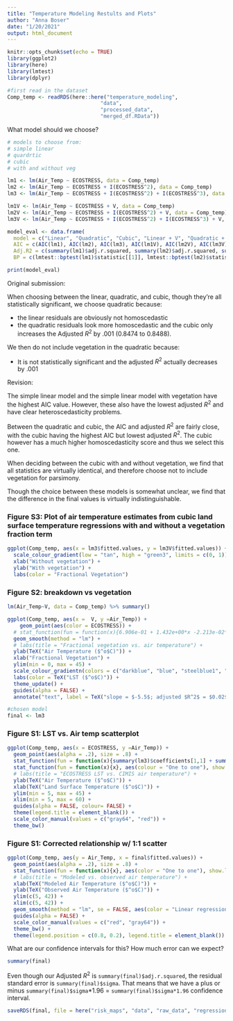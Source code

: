 ```yaml
---
title: "Temperature Modeling Restults and Plots"
author: "Anna Boser"
date: "1/20/2021"
output: html_document
---
```


```r
knitr::opts_chunk$set(echo = TRUE)
library(ggplot2)
library(here)
library(lmtest)
library(dplyr)
```


```r
#first read in the dataset
Comp_temp <- readRDS(here::here("temperature_modeling", 
                              "data", 
                              "processed_data", 
                              "merged_df.RData"))
```


What model should we choose? 

```r
# models to choose from: 
# simple linear 
# quardrtic
# cubic
# with and without veg

lm1 <- lm(Air_Temp ~ ECOSTRESS, data = Comp_temp)
lm2 <- lm(Air_Temp ~ ECOSTRESS + I(ECOSTRESS^2), data = Comp_temp)
lm3 <- lm(Air_Temp ~ ECOSTRESS + I(ECOSTRESS^2) + I(ECOSTRESS^3), data = Comp_temp)

lm1V <- lm(Air_Temp ~ ECOSTRESS + V, data = Comp_temp)
lm2V <- lm(Air_Temp ~ ECOSTRESS + I(ECOSTRESS^2) + V, data = Comp_temp)
lm3V <- lm(Air_Temp ~ ECOSTRESS + I(ECOSTRESS^2) + I(ECOSTRESS^3) + V, data = Comp_temp)

model_eval <- data.frame(
  model = c("Linear", "Quadratic", "Cubic", "Linear + V", "Quadratic + V", "Cubic + V"), 
  AIC = c(AIC(lm1), AIC(lm2), AIC(lm3), AIC(lm1V), AIC(lm2V), AIC(lm3V)), 
  Adj.R2 = c(summary(lm1)$adj.r.squared, summary(lm2)$adj.r.squared, summary(lm3)$adj.r.squared, summary(lm1V)$adj.r.squared, summary(lm2V)$adj.r.squared, summary(lm3V)$adj.r.squared), 
  BP = c(lmtest::bptest(lm1)$statistic[[1]], lmtest::bptest(lm2)$statistic[[1]], lmtest::bptest(lm3)$statistic[[1]], lmtest::bptest(lm1V)$statistic[[1]], lmtest::bptest(lm2V)$statistic[[1]], lmtest::bptest(lm3V)$statistic[[1]]))# Breusch-Pagan test for homoscedasticity
```

```r
print(model_eval)
```


Original submission: 

When choosing between the linear, quadratic, and cubic, though they're all statistically significant, we choose quadratic because:

 * the linear residuals are obviously not homoscedastic
 * the quadratic residuals look more homoscedastic and the cubic only increases the Adjusted $R^2$ by .001 (0.8474 to 0.8488). 

We then do not include vegetation in the quadratic because: 

 * It is not statistically significant and the adjusted $R^2$ actually decreases by .001
 
Revision: 

The simple linear model and the simple linear model with vegetation have the highest AIC value. However, these also have the lowest adjusted $R^2$ and have clear heteroscedasticity problems. 

Between the quadratic and cubic, the AIC and adjusted $R^2$ are fairly close, with the cubic having the highest AIC but lowest adjusted $R^2$. The cubic however has a much higher homoscedasticity score and thus we select this one. 

When deciding between the cubic with and without vegetation, we find that all statistics are virtually identical, and therefore choose not to include vegetation for parsimony.

Though the choice between these models is somewhat unclear, we find that the difference in the final values is virtually indistinguishable. 

### Figure S3: Plot of air temperature estimates from cubic land surface temperature regressions with and without a vegetation fraction term
```r
ggplot(Comp_temp, aes(x = lm3$fitted.values, y = lm3V$fitted.values)) + geom_point(aes(color = V), alpha = .2) + 
  scale_colour_gradient(low = "tan", high = "green3", limits = c(0, 1)) + 
  xlab("Without vegetation") + 
  ylab("With vegetation") + 
  labs(color = "Fractional Vegetation")
```


### Figure S2: breakdown vs vegetation
```r
lm(Air_Temp~V, data = Comp_temp) %>% summary()
```


```r
ggplot(Comp_temp, aes(x =  V, y =Air_Temp)) + 
    geom_point(aes(color = ECOSTRESS)) +
  # stat_function(fun = function(x){6.906e-01 + 1.432e+00*x -2.213e-02*x^2 + 1.473e-04*x^3}, show.legend = TRUE) + 
  geom_smooth(method = "lm") + 
  # labs(title = "Fractional vegetation vs. air temperature") + 
  ylab(TeX("Air Temperature ($^o$C)")) + 
  xlab("Fractional Vegetation") + 
  ylim(min = 0, max = 45) + 
  scale_colour_gradientn(colors = c("darkblue", "blue", "steelblue1", "white", "yellow", "orange", "red")) + 
  labs(color = TeX("LST ($^o$C)")) + 
  theme_update() + 
  guides(alpha = FALSE) +
  annotate("text", label = TeX("slope = $-5.5$; adjusted $R^2$ = $0.02$; p-value < $0.05$"), x = .5, y = 2)

```

```r
#chosen model
final <- lm3
```

### Figure S1: LST vs. Air temp scatterplot
```r
ggplot(Comp_temp, aes(x = ECOSTRESS, y =Air_Temp)) + 
  geom_point(aes(alpha = .2), size = .8) +
  stat_function(fun = function(x){summary(lm3)$coefficients[1,1] + summary(lm3)$coefficients[2,1]*x + summary(lm3)$coefficients[3,1]*x^2 + summary(lm3)$coefficients[4,1]*x^3 }, aes(colour = "Quadratic regression"), size = 1, show.legend = TRUE) + 
  stat_function(fun = function(x){x}, aes(colour = "One to one"), show.legend = TRUE) + 
  # labs(title = "ECOSTRESS LST vs. CIMIS air temperature") + 
  ylab(TeX("Air Temperature ($^o$C)")) + 
  xlab(TeX("Land Surface Temperature ($^o$C)")) + 
  ylim(min = 5, max = 45) + 
  xlim(min = 5, max = 60) + 
  guides(alpha = FALSE, colour= FALSE) +
  theme(legend.title = element_blank()) + 
  scale_color_manual(values = c("gray64", "red")) + 
  theme_bw()
```


### Figure S1: Corrected relationship w/ 1:1 scatter

```r
ggplot(Comp_temp, aes(y = Air_Temp, x = final$fitted.values)) + 
  geom_point(aes(alpha = .2), size = .8) +
  stat_function(fun = function(x){x}, aes(color = "One to one"), show.legend = TRUE) + 
  # labs(title = "Modeled vs. observed air temperature") + 
  xlab(TeX("Modeled Air Temperature ($^o$C)")) + 
  ylab(TeX("Observed Air Temperature ($^o$C)")) + 
  ylim(c(5, 42)) + 
  xlim(c(5, 42)) + 
  geom_smooth(method = "lm", se = FALSE, aes(color = "Linear regression")) +
  guides(alpha = FALSE) +
  scale_color_manual(values = c("red", "gray64")) + 
  theme_bw() +
  theme(legend.position = c(0.8, 0.2), legend.title = element_blank()) # + facet_wrap(vars(!is.na(Location)))
```

What are our confidence intervals for this? How much error can we expect? 
```r
summary(final)
```

Even though our Adjusted $R^2$ is `summary(final)$adj.r.squared`, the residual standard error is `summary(final)$sigma`. That means that we have a plus or minus `summary(final)$sigma`\*1.96 = `summary(final)$sigma*1.96` confidence interval.

```r
saveRDS(final, file = here("risk_maps", "data", "raw_data", "regression.RDS"))
```

